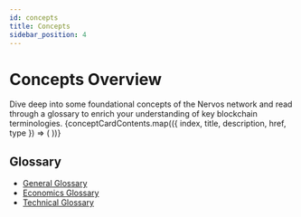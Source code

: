 ```yaml
---
id: concepts
title: Concepts
sidebar_position: 4
---
```


# Concepts Overview
Dive deep into some foundational concepts of the Nervos network and read through a glossary to enrich your understanding of key blockchain terminologies.
<CardLayout topMargin={56}>
  {conceptCardContents.map(({ index, title, description, href, type }) => (
    <Card
      key={index}
      title={title}
      description={description}
      href={href}
      type={type}
    />
  ))}
</CardLayout>

## Glossary
- [General Glossary](glossary/#general-glossary)
- [Economics Glossary](glossary/#economics-glossary)
- [Technical Glossary](glossary/#technical-glossary)